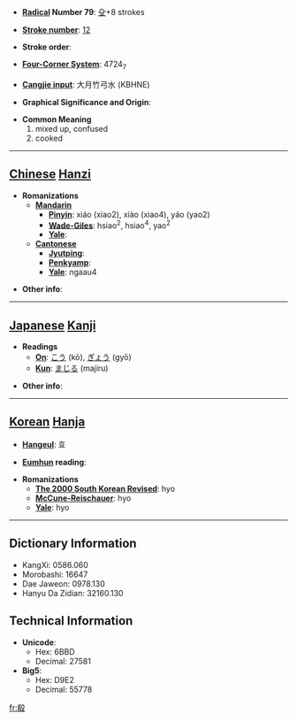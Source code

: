 * '''[[Wiktionary:Chinese radical index| Radical]] Number 79''': [[Wiktionary:Chinese radical index 殳|殳]]+8 strokes

* '''[[Wiktionary:Chinese total strokes index|Stroke number]]''': [[Wiktionary:Chinese total strokes index 12|12]]

* '''Stroke order''': 

* '''[[Wiktionary:Chinese four corner index|Four-Corner System]]''': 4724<sub>7</sub>

* '''[[Wiktionary:Chinese Cangjie index|Cangjie input]]''': 大月竹弓水 (KBHNE)

* '''Graphical Significance and Origin''': 

* '''Common Meaning'''
*#mixed up, confused
*# cooked


----

== [[Chinese]] [[Hanzi]] ==

* '''Romanizations'''
** '''[[Mandarin]]'''
*** '''[[Pinyin]]''': xiáo (xiao2), xiào (xiao4), yáo (yao2)
*** '''[[Wade-Giles]]''': hsiao<sup>2</sup>, hsiao<sup>4</sup>, yao<sup>2</sup>
*** '''[[Yale]]''': 
** '''[[Cantonese]]'''
*** '''[[Jyutping]]''':
*** '''[[Penkyamp]]''': 
*** '''[[Yale]]''': ngaau4

* '''Other info''': 

----

== [[Japanese]] [[Kanji]] ==

* '''Readings'''
** '''[[On]]''': [[こう]] (kō), [[ぎょう]] (gyō)
** '''[[Kun]]''': [[まじる]] (majiru)

* '''Other info''':  

----

== [[Korean]] [[Hanja]] ==

* '''[[Hangeul]]''': 효

* '''[[Eumhun]] reading''': 

* '''Romanizations'''
** '''[[The 2000 South Korean Revised Romanization|The 2000 South Korean Revised]]''': hyo
** '''[[McCune-Reischauer]]''': hyo
** '''[[Yale]]''': hyo

----

== Dictionary Information ==

* KangXi: 0586.060
* Morobashi: 16647
* Dae Jaweon: 0978.130
* Hanyu Da Zidian: 32160.130

== Technical Information ==

* '''Unicode''':
** Hex: 6BBD
** Decimal: 27581
* '''Big5''':
** Hex: D9E2
** Decimal: 55778

[[fr:殽]]
